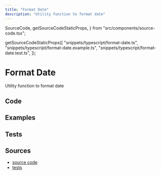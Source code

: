 ```yaml
---
title: "Format Date"
description: "Utility function to format date"
---
```


  SourceCode,
  getSourceCodeStaticProps,
} from "src/components/source-code.tsx";

  getSourceCodeStaticProps([
    "snippets/typescript/format-date.ts",
    "snippets/typescript/format-date.example.ts",
    "snippets/typescript/format-date.test.ts",
  ]);

# Format Date

Utility function to format date

## Code

<SourceCode fileName="snippets/typescript/format-date.ts" />

## Examples

<SourceCode fileName="snippets/typescript/format-date.example.ts" />

## Tests

<SourceCode fileName="snippets/typescript/format-date.test.ts" />

## Sources

- [source code](https://github.com/LukasPolak/digital-garden/blob/main/src/snippets/typescript/format-date.ts)
- [tests](https://github.com/LukasPolak/digital-garden/blob/main/src/snippets/typescript/format-date.test.ts)
